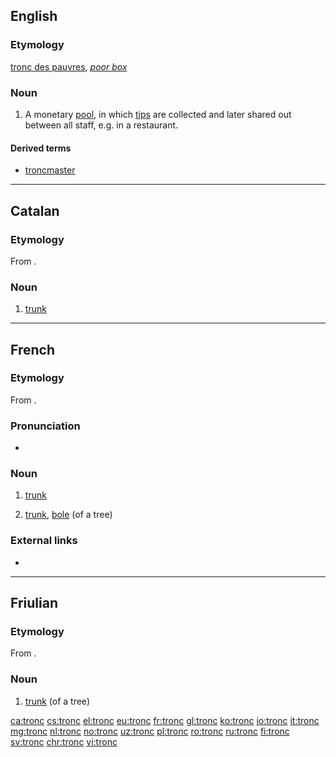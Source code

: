 ==English==

===Etymology===
{{etyl|fr|en}} [[tronc des pauvres]], ''[[poor box]]''

===Noun===
{{en-noun}}

# {{context|British|lang=en}} A monetary [[pool]], in which [[tips]] are collected and later shared out between all staff, e.g. in a restaurant.

====Derived terms====
* [[troncmaster]]

----

==Catalan==

===Etymology===
From {{etyl|la|ca}} {{term|truncus|lang=la}}.

===Noun===
{{ca-noun|m}}

# [[trunk]] {{gloss|of a tree}}

----

==French==

===Etymology===
From {{etyl|la|fr}} {{term|truncus|lang=la}}.

===Pronunciation===
* {{audio|Fr-tronc.ogg|audio|lang=fr}}

===Noun===
{{fr-noun|m}}

# {{context|anatomy|lang=fr}} [[trunk]]
# {{context|botany|lang=fr}} [[trunk]], [[bole]] (of a tree)

===External links===
* {{R:TLFi}}

----

==Friulian==

===Etymology===
From {{etyl|la|fur}} {{term|truncus|lang=la}}.

===Noun===
{{fur-noun|m}}

# [[trunk]] (of a tree)

[[ca:tronc]]
[[cs:tronc]]
[[el:tronc]]
[[eu:tronc]]
[[fr:tronc]]
[[gl:tronc]]
[[ko:tronc]]
[[io:tronc]]
[[it:tronc]]
[[mg:tronc]]
[[nl:tronc]]
[[no:tronc]]
[[uz:tronc]]
[[pl:tronc]]
[[ro:tronc]]
[[ru:tronc]]
[[fi:tronc]]
[[sv:tronc]]
[[chr:tronc]]
[[vi:tronc]]